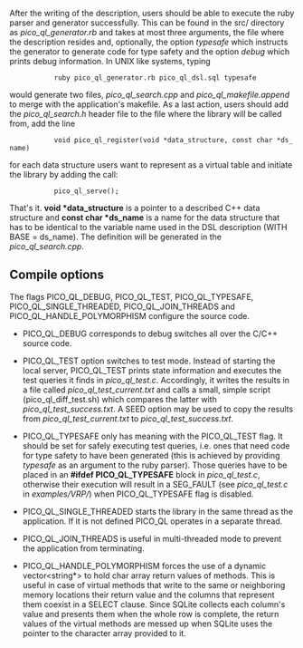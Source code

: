 After the writing of the description, users should be able to execute the ruby parser and generator successfully. This can be found in the src/ directory as ''pico_ql_generator.rb'' and takes at most three arguments, the file where the description resides and, optionally, the option ''typesafe'' which instructs the generator to generate code for type safety and the option ''debug'' which prints debug information. In UNIX like systems, typing 

            ruby pico_ql_generator.rb pico_ql_dsl.sql typesafe

would generate two files, ''pico_ql_search.cpp'' and ''pico_ql_makefile.append'' to merge with the application's makefile. As a last action, users should add the ''pico_ql_search.h'' header file to the file where the library will be called from, add the line 

            void pico_ql_register(void *data_structure, const char *ds_name) 

for each data structure users want to represent as a virtual table and initiate the library by adding the call:

            pico_ql_serve();   

That's it. '''void *data_structure''' is a pointer to a described C++ data structure and '''const char *ds_name''' is a name for the data structure that has to be identical to the variable name used in the DSL description (WITH BASE = ds_name). The definition will be generated in the ''pico_ql_search.cpp''.


== Compile options ==
The flags PICO_QL_DEBUG, PICO_QL_TEST, PICO_QL_TYPESAFE, PICO_QL_SINGLE_THREADED, PICO_QL_JOIN_THREADS and PICO_QL_HANDLE_POLYMORPHISM configure the source code. 

* PICO_QL_DEBUG corresponds to debug switches all over the C/C++ source code.

* PICO_QL_TEST option switches to test mode. Instead of starting the local server, PICO_QL_TEST prints state information and executes the test queries it finds in ''pico_ql_test.c''. Accordingly, it writes the results in a file called ''pico_ql_test_current.txt'' and calls a small, simple script (pico_ql_diff_test.sh) which compares the latter with ''pico_ql_test_success.txt''. A SEED option may be used to copy the results from ''pico_ql_test_current.txt'' to ''pico_ql_test_success.txt''. 

* PICO_QL_TYPESAFE only has meaning with the PICO_QL_TEST flag. It should be set for safely executing test queries, i.e. ones that need code for type safety to have been generated (this is achieved by providing ''typesafe'' as an argument to the ruby parser). Those queries have to be placed in an '''#ifdef PICO_QL_TYPESAFE''' block in ''pico_ql_test.c'', otherwise their execution will result in a SEG_FAULT (see ''pico_ql_test.c'' in ''examples/VRP/'') when PICO_QL_TYPESAFE flag is disabled. 

* PICO_QL_SINGLE_THREADED starts the library in the same thread as the application. If it is not defined PICO_QL operates in a separate thread.

* PICO_QL_JOIN_THREADS is useful in multi-threaded mode to prevent the application from terminating.

* PICO_QL_HANDLE_POLYMORPHISM forces the use of a dynamic vector<string*> to hold char array return values of methods. This is useful in case of virtual methods that write to the same or neighboring memory locations their return value and the columns that represent them coexist in a SELECT clause. Since SQLite collects each column's value and presents them when the whole row is complete, the return values of the virtual methods are messed up when SQLite uses the pointer to the character array provided to it.